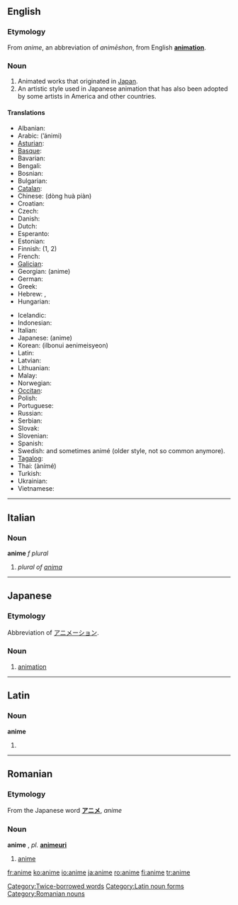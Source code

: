 {{see|animé}}
==English==

===Etymology===
From {{Ja.}} {{JAchar|[[アニメ]]}} ''anime'', an abbreviation of {{JAchar|[[アニメーション]]}} ''animēshon'', from English '''[[animation]]'''.

===Noun===
{{en-noun|pl=anime|pl2=animes}}

# Animated works that originated in [[Japan]].
# An artistic style used in Japanese animation that has also been adopted by some artists in America and other countries.

====Translations====
{{trans-top|Animated works that originated in Japan}}
*Albanian: {{t-|sq|anime|xs=Albanian}}
*Arabic: {{t|ar|أنمي}} (’ánimi) {{m}}
*[[Asturian]]: {{t-|ast|anime|xs=Asturian}}
*[[Basque]]: {{t-|eu|anime|xs=Basque}}
*Bavarian: {{tø|bar|anime}}
*Bengali: {{t|bn|অ্যানিমে|xs=Bengali}}
*Bosnian: {{t-|bs|anime}}
*Bulgarian: {{t-|bg|аниме}}
*[[Catalan]]: {{t-|ca|anime}}
*Chinese: {{t|zh|日本动画|xs=Chinese}} (dòng huà piàn)
*Croatian: {{t-|hr|anime}}
*Czech: {{t-|cs|anime}}
*Danish: {{t-|da|anime}}
*Dutch: {{t-|nl|anime}}
*Esperanto: {{t|eo|animeo|xs=Esperanto}}
*Estonian: {{t-|et|anime}}
*Finnish: {{t+|fi|anime}} (1, 2)
*French: {{t+|fr|animé}}
*[[Galician]]: {{t-|gl|anime|xs=Galician}}
*Georgian: {{t|ka|ანიმე|xs=Georgian}} (anime)
*German: {{t-|de|anime}}
*Greek: {{t-|el|anime}}
*Hebrew: {{t|he|אנימציה יפנית}}, {{t|he|אנימה}}
*Hungarian: {{t-|hu|anime}}
{{trans-mid}}
*Icelandic: {{t-|is|anime}}
*Indonesian: {{t-|id|anime|xs=Indonesian}}
*Italian: {{t-|it|anime}}
*Japanese: {{t-|ja|アニメ}} (anime)
*Korean: {{t|ko|일본의 애니메이션}} (ilbonui aenimeisyeon)
*Latin: {{t-|la|anime}}
*Latvian: {{t-|lv|anime|xs=Latvian}}
*Lithuanian: {{t-|lt|anime|xs=Lithuanian}}
*Malay: {{t-|ms|anime|xs=Malay}}
*Norwegian: {{t-|no|anime}}
*[[Occitan]]: {{t-|oc|anime|xs=Occitan}}
*Polish: {{t-|pl|anime}}
*Portuguese: {{t-|pt|anime}}
*Russian: {{t-|ru|аниме}} {{n}}
*Serbian: {{t-|sr|аниме}}
*Slovak: {{t-|sk|anime}}
*Slovenian: {{t-|sl|anime}}
*Spanish: {{t-|es|anime}}
*Swedish: {{t-|sv|anime}} {{c}} and sometimes animé (older style, not so common anymore).
*[[Tagalog]]: {{t-|tl|anime|xs=Tagalog}}
*Thai: {{t|th|อะนิเมะ|xs=Thai}} (ànímé)
*Turkish: {{t+|tr|anime}}
*Ukrainian: {{t|uk|aніме|xs=Ukrainian}}
*Vietnamese: {{t-|vi|anime|xs=Vietnamese}}
{{trans-bottom}}

[[Category:Twice-borrowed words]]

----

==Italian==

===Noun===
'''anime''' ''f plural''

# ''plural of [[anima]]''

----

==Japanese==

===Etymology===
Abbreviation of [[アニメーション]].

===Noun===
{{ja-noun|r|kata=アニメ|hidx=あにめ}}

# [[animation]]

----

==Latin==

===Noun===
'''anime''' {{m}}

# {{inflection of|animus#Latin|animus|voc|s}}

[[Category:Latin noun forms]]

----

==Romanian==

===Etymology===
From the Japanese word '''[[アニメ]]''', ''anime''

===Noun===
'''anime''' {{n}}, ''pl.'' '''[[animeuri]]'''

# [[#english|anime]]

[[Category:Romanian nouns]]

[[fr:anime]]
[[ko:anime]]
[[io:anime]]
[[ja:anime]]
[[ro:anime]]
[[fi:anime]]
[[tr:anime]]